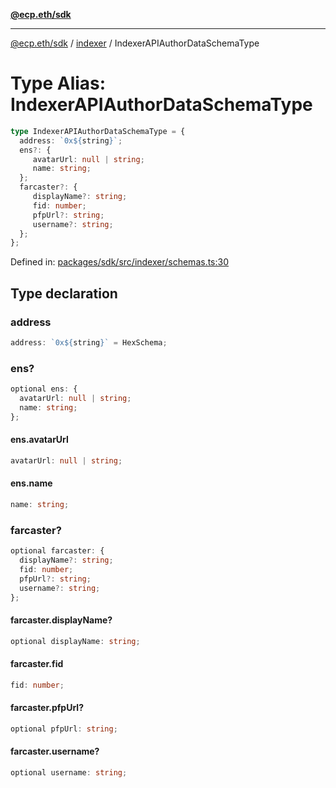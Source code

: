 [**@ecp.eth/sdk**](../../index.mdx)

***

[@ecp.eth/sdk](/sdk-reference/index.mdx) / [indexer](/sdk-reference/indexer/index.mdx) / IndexerAPIAuthorDataSchemaType

# Type Alias: IndexerAPIAuthorDataSchemaType

```ts
type IndexerAPIAuthorDataSchemaType = {
  address: `0x${string}`;
  ens?: {
     avatarUrl: null | string;
     name: string;
  };
  farcaster?: {
     displayName?: string;
     fid: number;
     pfpUrl?: string;
     username?: string;
  };
};
```

Defined in: [packages/sdk/src/indexer/schemas.ts:30](https://github.com/ecp-eth/comments-monorepo/blob/main/packages/sdk/src/indexer/schemas.ts#L30)

## Type declaration

### address

```ts
address: `0x${string}` = HexSchema;
```

### ens?

```ts
optional ens: {
  avatarUrl: null | string;
  name: string;
};
```

#### ens.avatarUrl

```ts
avatarUrl: null | string;
```

#### ens.name

```ts
name: string;
```

### farcaster?

```ts
optional farcaster: {
  displayName?: string;
  fid: number;
  pfpUrl?: string;
  username?: string;
};
```

#### farcaster.displayName?

```ts
optional displayName: string;
```

#### farcaster.fid

```ts
fid: number;
```

#### farcaster.pfpUrl?

```ts
optional pfpUrl: string;
```

#### farcaster.username?

```ts
optional username: string;
```
